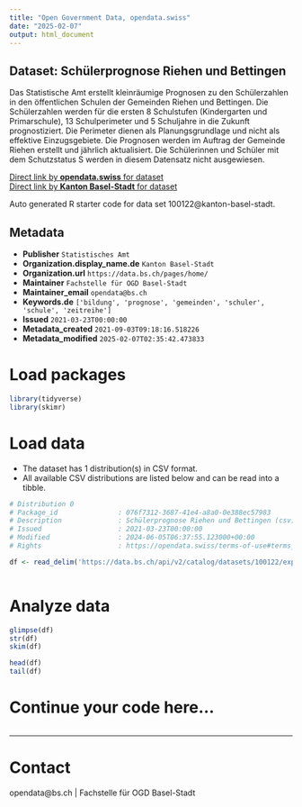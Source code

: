 ```yaml
---
title: "Open Government Data, opendata.swiss"
date: "2025-02-07"
output: html_document
---
```


## Dataset: Schülerprognose Riehen und Bettingen

Das Statistische Amt erstellt kleinräumige Prognosen zu den Schülerzahlen in den öffentlichen Schulen der Gemeinden Riehen und Bettingen. Die Schülerzahlen werden für die ersten 8 Schulstufen (Kindergarten und Primarschule), 13 Schulperimeter und 5 Schuljahre in die Zukunft prognostiziert. Die Perimeter dienen als Planungsgrundlage und nicht als effektive Einzugsgebiete. Die Prognosen werden im Auftrag der Gemeinde Riehen erstellt und jährlich aktualisiert. Die Schülerinnen und Schüler mit dem Schutzstatus S werden in diesem Datensatz nicht ausgewiesen.

[Direct link by **opendata.swiss** for dataset](https://opendata.swiss/de/dataset/schulerprognose-riehen-und-bettingen)<br>
[Direct link by **Kanton Basel-Stadt** for dataset](https://data.bs.ch/explore/dataset/100122/)

Auto generated R starter code for data set 100122@kanton-basel-stadt.

## Metadata

- **Publisher** `Statistisches Amt`
- **Organization.display_name.de** `Kanton Basel-Stadt`
- **Organization.url** `https://data.bs.ch/pages/home/`
- **Maintainer** `Fachstelle für OGD Basel-Stadt`
- **Maintainer_email** `opendata@bs.ch`
- **Keywords.de** `['bildung', 'prognose', 'gemeinden', 'schuler', 'schule', 'zeitreihe']`
- **Issued** `2021-03-23T00:00:00`
- **Metadata_created** `2021-09-03T09:18:16.518226`
- **Metadata_modified** `2025-02-07T02:35:42.473833`


# Load packages

```r

library(tidyverse)
library(skimr)

```

# Load data

-   The dataset has 1 distribution(s) in CSV format.
-   All available CSV distributions are listed below and can be read into a tibble.

```r

# Distribution 0
# Package_id               : 076f7312-3687-41e4-a8a0-0e388ec57983
# Description              : Schülerprognose Riehen und Bettingen (csv)
# Issued                   : 2021-03-23T00:00:00
# Modified                 : 2024-06-05T06:37:55.123000+00:00
# Rights                   : https://opendata.swiss/terms-of-use#terms_by

df <- read_delim('https://data.bs.ch/api/v2/catalog/datasets/100122/exports/csv?use_labels=true')



```

# Analyze data

```r

glimpse(df)
str(df)
skim(df)

head(df)
tail(df)

```

# Continue your code here...

```r

```

------------------------------------------------------------------------

# Contact

opendata@bs.ch | Fachstelle für OGD Basel-Stadt
